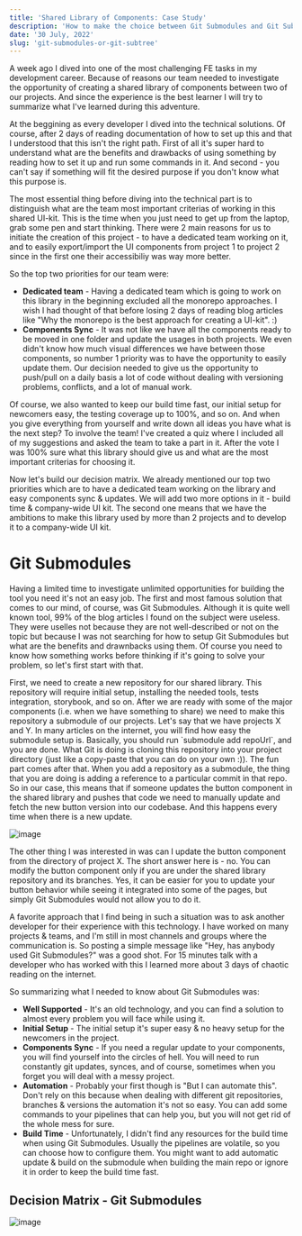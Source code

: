 ```yaml
---
title: 'Shared Library of Components: Case Study'
description: 'How to make the choice between Git Submodules and Git Subtree'
date: '30 July, 2022'
slug: 'git-submodules-or-git-subtree'
---
```



<p>
   A week ago I dived into one of the most challenging FE tasks in my development career. Because of reasons our team needed to investigate the opportunity of creating a shared library of components between two of our projects. And since the experience is the best learner I will try to summarize what I've learned during this adventure. 
</p>
<p>
   At the beggining as every developer I dived into the technical solutions. Of course, after 2 days of reading documentation of how to set up this and that I understood that this isn't the right path. First of all it's super hard to understand what are the benefits and drawbacks of using something by reading how to set it up and run some commands in it. And second - you can't say if something will fit the desired purpose if you don't know what this purpose is. 
</p>
<p>
   The most essential thing before diving into the technical part is to distinguish what are the team most important criterias of working in this shared UI-kit. This is the time when you just need to get up from the laptop, grab some pen and start thinking. There were 2 main reasons for us to initiate the creation of this project - to have a dedicated team working on it, and to easily export/import the UI components from project 1 to project 2 since in the first one their accessibiliy was way more better.
</p>
<p>
   So the top two priorities for our team were:
</p>

<ul>
   <li>
      <strong>Dedicated team</strong>  - Having a dedicated team which is going to work on this library in the beginning excluded all the monorepo approaches. I wish I had thought of that before losing 2 days of reading blog articles like "Why the monorepo is the best approach for creating a UI-kit". :)
   </li>
   <li>
     <strong>Components Sync</strong> - It was not like we have all the components ready to be moved in one folder and update the usages in both projects. We even didn't know how much visual differences we have between those components, so number 1 priority was to have the opportunity to easily update them. Our decision needed to give us the opportunity to push/pull on a daily basis a lot of code without dealing with versioning problems, conflicts, and a lot of manual work.
   </li>
</ul>

<p>
Of course, we also wanted to keep our build time fast, our initial setup for newcomers easy, the testing coverage up to 100%, and so on. And when you give everything from yourself and write down all ideas you have what is the next step? To involve the team! I've created a quiz where I included all of my suggestions and asked the team to take a part in it. After the vote I was 100% sure what this library should give us and what are the most important criterias for choosing it.
</p>

<p>
Now let's build our decision matrix. We already mentioned our top two priorities which are to have a dedicated team working on the library and easy components sync & updates. We will add two more options in it - build time & company-wide UI kit. The second one means that we have the ambitions to make this library used by more than 2 projects and to develop it to a company-wide UI kit.
</p>



<h1>Git Submodules</h1>
<p>
Having a limited time to investigate unlimited opportunities for building the tool you need it's not an easy job. The first and most famous solution that comes to our mind, of course, was Git Submodules. Although it is quite well known tool, 99% of the blog articles I found on the subject were useless. They were uselles not because they are not well-described or not on the topic but because I was not searching for how to setup Git Submodules but what are the benefits and drawnbacks using them. Of course you need to know how something works before thinking if it's going to solve your problem, so let's first start with that.
</p>

<p>
First, we need to create a new repository for our shared library. This repository will require initial setup, installing the needed tools, tests integration, storybook, and so on. After we are ready with some of the major components (i.e. when we have something to share) we need to make this repository a submodule of our projects. Let's say that we have projects X and Y. In many articles on the internet, you will find how easy the submodule setup is. Basically, you should run `submodule add repoUrl`, and you are done. What Git is doing is cloning this repository into your project directory (just like a copy-paste that you can do on your own :)). The fun part comes after that. When you add a repository as a submodule, the thing that you are doing is adding a reference to a particular commit in that repo. So in our case, this means that if someone updates the button component in the shared library and pushes that code we need to manually update and fetch the new button version into our codebase. And this happens every time when there is a new update. 
</p>

![image](/git-submodules.png)

<p>
The other thing I was interested in was can I update the button component from the directory of project X. The short answer here is - no. You can modify the button component only if you are under the shared library repository and its branches. Yes, it can be easier for you to update your button behavior while seeing it integrated into some of the pages, but simply Git Submodules would not allow you to do it.
</p>

<p>
A favorite approach that I find being in such a situation was to ask another developer for their experience with this technology. I have worked on many projects & teams, and I'm still in most channels and groups where the communication is. So posting a simple message like "Hey, has anybody used Git Submodules?" was a good shot. For 15 minutes talk with a developer who has worked with this I learned more about 3 days of chaotic reading on the internet.
</p>

<p>
    So summarizing what I needed to know about Git Submodules was:
</p>

<ul>
   <li>
   <strong>Well Supported</strong> - It's an old technology, and you can find a solution to almost every problem you will face while using it.

   </li>
   <li>
     <strong>Initial Setup</strong> - The initial setup it's super easy & no heavy setup for the newcomers in the project.
   </li>
   <li>
     <strong>Components Sync</strong> - If you need a regular update to your components, you will find yourself into the circles of hell. You will need to run constantly git updates, synces, and of course, sometimes when you forget you will deal with a messy project. 
   </li>
   <li>
     <strong>Automation</strong> - Probably your first though is "But I can automate this". Don't rely on this because when dealing with different git repositories, branches & versions the automation it's not so easy. You can add some commands to your pipelines that can help you, but you will not get rid of the whole mess for sure.
   </li>

   <li>
     <strong>Build Time</strong> - Unfortunately, I didn't find any resources for the build time when using Git Submodules. Usually the pipelines are volatile, so you can choose how to configure them. You might want to add automatic update & build on the submodule when building the main repo or ignore it in order to keep the build time fast. 
   </li>
</ul>



<h2> Decision Matrix - Git Submodules </h2>

![image](/git-submodules-decision-matrix.png)